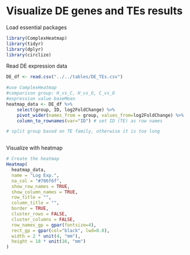 # Visualize DE genes and TEs results

Load essential packages
```r
library(ComplexHeatmap)
library(tidyr)
library(dplyr)
library(circlize)
```

Read DE expression data
```r
DE_df <- read.csv("../../tables/DE_TEs.csv")
```

```r
#use ComplexHeatmap
#comparison group: H_vs_C, H_vs_O, C_vs_O
#expression value baseMean
heatmap_data <- DE_df %>%
    select(group, ID, log2FoldChange) %>%
    pivot_wider(names_from = group, values_from=log2FoldChange) %>%
    column_to_rownames(var="ID") # set ID (TE) as row names

# split group based on TE family, otherwise it is too long



```

Visualize with heatmap
```r
# Create the heatmap
Heatmap(
  heatmap_data,
  name = "Log Exp.",
  na_col = "#706f6f",
  show_row_names = TRUE,
  show_column_names = TRUE,
  row_title = "",
  column_title = "",
  border = TRUE,         
  cluster_rows = FALSE,
  cluster_columns = FALSE,
  row_names_gp = gpar(fontsize=4),
  rect_gp = gpar(col="black", lwd=0.8),
  width = 2 * unit(4, "mm"),
  height = 18 * unit(16, "mm")
)



```

